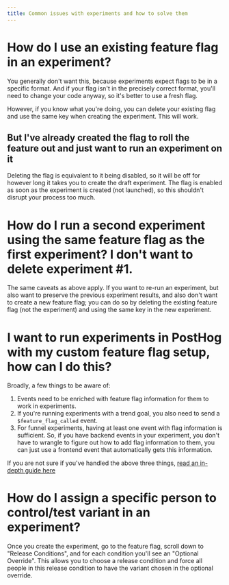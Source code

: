 ```yaml
---
title: Common issues with experiments and how to solve them
---
```



# How do I use an existing feature flag in an experiment?

You generally don't want this, because experiments expect flags to be in a specific format. And if your flag isn't in the precisely correct format, you'll need to change your code anyway, so it's better to use a fresh flag.

However, if you know what you're doing, you can delete your existing flag and use the same key when creating the experiment. This will work.

## But I've already created the flag to roll the feature out and just want to run an experiment on it

Deleting the flag is equivalent to it being disabled, so it will be off for however long it takes you to create the draft experiment. The flag is enabled as soon as the experiment is created (not launched), so this shouldn't disrupt your process too much.

# How do I run a second experiment using the same feature flag as the first experiment? I don't want to delete experiment #1.

The same caveats as above apply. If you want to re-run an experiment, but also want to preserve the previous experiment results, and also don't want to create a new feature flag; you can do so by deleting the existing feature flag (not the experiment) and using the same key in the new experiment.

# I want to run experiments in PostHog with my custom feature flag setup, how can I do this?

Broadly, a few things to be aware of:

1. Events need to be enriched with feature flag information for them to work in experiments.
2. If you're running experiments with a trend goal, you also need to send a `$feature_flag_called` event.
3. For funnel experiments, having at least one event with flag information is sufficient. So, if you have backend events in your experiment, you don't have to wrangle to figure out how to add flag information to them, you can just use a frontend event that automatically gets this information.

If you are not sure if you've handled the above three things, [read an in-depth guide here](/tutorials/experiments)

# How do I assign a specific person to control/test variant in an experiment?

Once you create the experiment, go to the feature flag, scroll down to "Release Conditions", and for each condition you'll see an "Optional Override". This allows you to choose a release condition and force all people in this release condition to have the variant chosen in the optional override.

